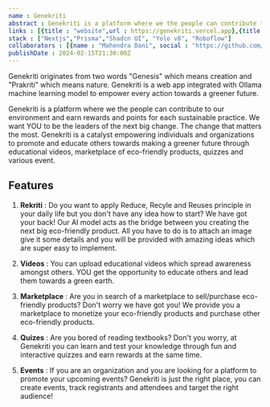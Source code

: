 ```yaml
---
name : Genekriti
abstract : Genekriti is a platform where we the people can contribute to our environment and earn rewards and points for each sustainable practice.
links : [{title : "website",url : https://genekriti.vercel.app},{title : "source",url : https://github.com/team-bhoomi/genekriti-web}]
stack : ["Nextjs","Prisma","Shadcn UI", "Yolo v8", "Roboflow"]
collaborators : [{name : "Mahendra Dani", social : "https://github.com/MahendraDani"},{name : "Anushree Jaiswal", social : "https://github.com/coderKrysio"}]
publishDate : 2024-02-15T21:30:00Z
---
```


Genekriti originates from two words "Genesis" which means creation and "Prakriti" which means nature. Genekriti is a web app integrated with Ollama machine learning model to empower every action towards a greener future.

Genekriti is a platform where we the people can contribute to our environment and earn rewards and points for each sustainable practice. We want YOU to be the leaders of the next big change. The change that matters the most. Genekriti is a catalyst empowering individuals and organizations to promote and educate others towards making a greener future through educational videos, marketplace of eco-friendly products, quizzes and various event.

## Features 
1. **Rekriti** : Do you want to apply Reduce, Recyle and Reuses principle in your daily life but you don't have any idea how to start? We have got your back! Our AI model acts as the bridge between you creating the next big eco-friendly product. All you have to do is to attach an image give it some details and you will be provided with amazing ideas which are super easy to implement.

2. **Videos** : You can upload educational videos which spread awareness amongst others. YOU get the opportunity to educate others and lead them towards a green earth.

3. **Marketplace** : Are you in search of a marketplace to sell/purchase eco-friendly products? Don't worry we have got you! We provide you a marketplace to monetize your eco-friendly products and purchase other eco-friendly products.

4. **Quizes** : Are you bored of reading textbooks? Don't you worry, at Genekriti you can learn and test your knowledge through fun and interactive quizzes and earn rewards at the same time.

5. **Events** : If you are an organization and you are looking for a platform to promote your upcoming events? Genekriti is just the right place, you can create events, track registrants and attendees and target the right audience!